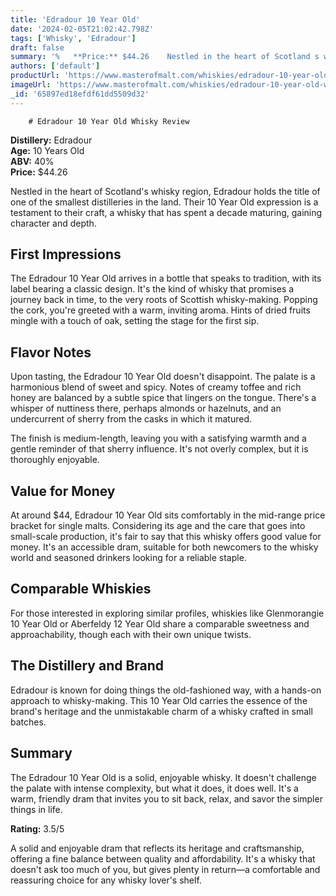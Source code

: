 ```yaml
---
title: 'Edradour 10 Year Old'
date: '2024-02-05T21:02:42.798Z'
tags: ['Whisky', 'Edradour']
draft: false
summary: '%   **Price:** $44.26    Nestled in the heart of Scotland s whisky region, Edradour holds the title of one of the smallest distill...'
authors: ['default']
productUrl: 'https://www.masterofmalt.com/whiskies/edradour-10-year-old-whisky/'
imageUrl: 'https://www.masterofmalt.com/whiskies/edradour-10-year-old-whisky.jpg'
_id: '65897ed18efdf61dd5509d32'
---
```


        # Edradour 10 Year Old Whisky Review

**Distillery:** Edradour  
**Age:** 10 Years Old  
**ABV:** 40%  
**Price:** $44.26

Nestled in the heart of Scotland's whisky region, Edradour holds the title of one of the smallest distilleries in the land. Their 10 Year Old expression is a testament to their craft, a whisky that has spent a decade maturing, gaining character and depth.

## First Impressions

The Edradour 10 Year Old arrives in a bottle that speaks to tradition, with its label bearing a classic design. It's the kind of whisky that promises a journey back in time, to the very roots of Scottish whisky-making. Popping the cork, you're greeted with a warm, inviting aroma. Hints of dried fruits mingle with a touch of oak, setting the stage for the first sip.

## Flavor Notes

Upon tasting, the Edradour 10 Year Old doesn't disappoint. The palate is a harmonious blend of sweet and spicy. Notes of creamy toffee and rich honey are balanced by a subtle spice that lingers on the tongue. There's a whisper of nuttiness there, perhaps almonds or hazelnuts, and an undercurrent of sherry from the casks in which it matured.

The finish is medium-length, leaving you with a satisfying warmth and a gentle reminder of that sherry influence. It's not overly complex, but it is thoroughly enjoyable.

## Value for Money

At around $44, Edradour 10 Year Old sits comfortably in the mid-range price bracket for single malts. Considering its age and the care that goes into small-scale production, it's fair to say that this whisky offers good value for money. It's an accessible dram, suitable for both newcomers to the whisky world and seasoned drinkers looking for a reliable staple.

## Comparable Whiskies

For those interested in exploring similar profiles, whiskies like Glenmorangie 10 Year Old or Aberfeldy 12 Year Old share a comparable sweetness and approachability, though each with their own unique twists.

## The Distillery and Brand

Edradour is known for doing things the old-fashioned way, with a hands-on approach to whisky-making. This 10 Year Old carries the essence of the brand's heritage and the unmistakable charm of a whisky crafted in small batches.

## Summary

The Edradour 10 Year Old is a solid, enjoyable whisky. It doesn't challenge the palate with intense complexity, but what it does, it does well. It's a warm, friendly dram that invites you to sit back, relax, and savor the simpler things in life.

**Rating:** 3.5/5

A solid and enjoyable dram that reflects its heritage and craftsmanship, offering a fine balance between quality and affordability. It's a whisky that doesn't ask too much of you, but gives plenty in return—a comfortable and reassuring choice for any whisky lover's shelf.
